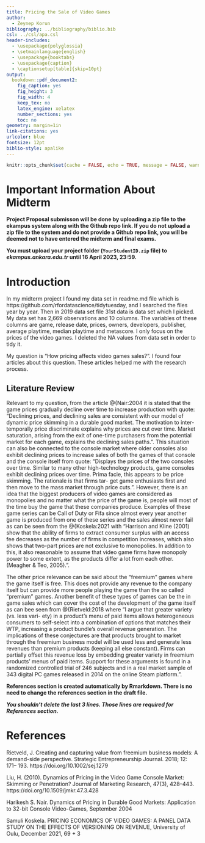 ```yaml
---
title: Pricing the Sale of Video Games
author: 
  - Zeynep Korun
bibliography: ../bibliography/biblio.bib
csl: ../csl/apa.csl
header-includes:
  - \usepackage{polyglossia}
  - \setmainlanguage{english}
  - \usepackage{booktabs}
  - \usepackage{caption} 
  - \captionsetup[table]{skip=10pt}
output:
  bookdown::pdf_document2:
    fig_caption: yes
    fig_height: 3
    fig_width: 4
    keep_tex: no
    latex_engine: xelatex
    number_sections: yes
    toc: no
geometry: margin=1in
link-citations: yes
urlcolor: blue
fontsize: 12pt
biblio-style: apalike
---
```

```r
knitr::opts_chunk$set(cache = FALSE, echo = TRUE, message = FALSE, warning = FALSE)
```

<!-- ======================================================================= -->
<!-- ============================== FOOTNOTES ============================== -->
<!-- ======================================================================= -->
[^1]: 20080393, [Github Repo](https://github.com/zeykrn/midterm.git)

# Important Information About Midterm

\colorbox{BurntOrange}{WRITE YOUR GITHUB REPO LINK ON LINE 35 IN THIS FILE!}

**Project Proposal submisson will be done by uploading a zip file to the ekampus system along with the Github repo link. If you do not upload a zip file to the system and do not provide a Github repo link, you will be deemed not to have entered the midterm and final exams.**

**You must upload your project folder (`YourStudentID.zip` file) to *ekampus.ankara.edu.tr* until 16 April 2023, 23:59.**

\colorbox{WildStrawberry}{Read the README.md file in the project folder for more information.}

# Introduction

   In my midterm project I found my data set in readme.md file which is https://github.com/rfordatascience/tidytuesday, and I searched the files year by year. Then in 2019 data set file 31st data is data set which I picked. My data set has 2,669 observations and 10 columns. The variables of these columns are game, release date, prices, owners, developers, publisher, average playtime, median playtime and metascore. I only focus on the prices of the video games. I deleted the NA values from data set in order to tidy it.
   
   My question is "How pricing affects video games sales?". I found four articles about this question. These articles helped me with the research process. 
   
## Literature Review

   Relevant to my question, from the article @{Nair:2004 it is stated that the game prices gradually decline over time to increase production with quote: "Declining prices, and declining sales are consistent with our model of dynamic price skimming in a durable good market. The motivation to inter-temporally price discriminate explains why prices are cut over time. Market saturation, arising from the exit of one-time purchasers from the potential market for each game, explains the declining sales paths.". This situation can also be connected to the console market where older consoles also exhibit declining prices to increase sales of both the games of that console and the console itself from quote: "Displays the prices of the two consoles over time. Similar to many other high-technology products, game consoles exhibit declining prices over time. Prima facie, this appears to be price skimming. The rationale is that firms tar- get game enthusiasts first and then move to the mass market through price cuts.". However, there is an idea that the biggest producers of video games are considered as monopolies and no matter what the price of the game is, people will most of the time buy the game that these companies produce. Examples of these game series can be Call of Duty or Fifa since almost every year another game is produced from one of these series and the sales almost never fail as can be seen from the @{Koskela:2021 with  "Harrison and Kline (2001) show that the ability of firms to extract consumer surplus with an access fee decreases as the number of firms in competition increases, which also shows that two-part prices are not exclusive to monopolies. In addition to this, it also reasonable to assume that video game firms have monopoly power to some extent, as the products differ a lot from each other. (Meagher & Teo, 2005).". 
   
   The other price relevance can be said about the "freemium" games where the game itself is free. This does not provide any revenue to the company itself but can provide more people playing the game than the so called "premium" games. Another benefit of these types of games can be the in game sales which can cover the cost of the development of the game itself as can bee seen from @{Rietveld:2018 where "I argue that greater variety (vs. less vari- ety) in a product’s menu of paid items allows heterogeneous consumers to self-select into a combination of options that matches their WTP, increasing a product bundle’s overall revenue generation. The implications of these conjectures are that products brought to market through the freemium business model will be used less and generate less revenues than premium products (keeping all else constant). Firms can partially offset this revenue loss by embedding greater variety in freemium products’ menus of paid items. Support for these arguments is found in a randomized controlled trial of 246 subjects and in a real market sample of 343 digital PC games released in 2014 on the online Steam platform.".


**References section is created automatically by Rmarkdown. There is no need to change the references section in the draft file.**

**_You shouldn't delete the last 3 lines. Those lines are required for References section._**

\newpage
# References {#references}
<div id="refs"></div>

Rietveld, J. Creating and capturing value from freemium business models: A demand-side perspective. Strategic Entrepreneurship Journal. 2018; 12: 171– 193. https://doi.org/10.1002/sej.1279

Liu, H. (2010). Dynamics of Pricing in the Video Game Console Market: Skimming or Penetration? Journal of Marketing Research, 47(3), 428–443. https://doi.org/10.1509/jmkr.47.3.428

Harikesh S. Nair. Dynamics of Pricing in Durable Good Markets: Application
to 32-bit Console Video-Games, September 2004 

Samuli Koskela. PRICING ECONOMICS OF VIDEO GAMES:
A PANEL DATA STUDY ON THE EFFECTS OF VERSIONING ON REVENUE, University of Oulu, December 2021, 69 + 3